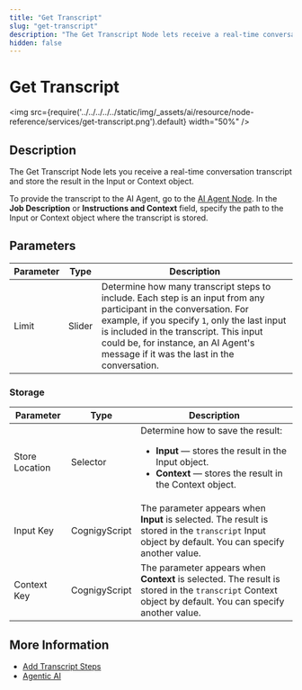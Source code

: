 ```yaml
---
title: "Get Transcript"
slug: "get-transcript"
description: "The Get Transcript Node lets receive a real-time conversation transcript and store the result in the Input or Context object."
hidden: false
---
```


# Get Transcript

<img src={require('../../../../../static/img/_assets/ai/resource/node-reference/services/get-transcript.png').default} width="50%" />

## Description

The Get Transcript Node lets you receive a real-time conversation transcript and store the result in the Input or Context object.

To provide the transcript to the AI Agent, go to the [AI Agent Node](../ai/ai-agent.mdx).
In the **Job Description** or **Instructions and Context** field,
specify the path to the Input or Context object where the transcript is stored.

## Parameters

| Parameter | Type   | Description                                                                                                                                                                                                                                                                                          |
|-----------|--------|------------------------------------------------------------------------------------------------------------------------------------------------------------------------------------------------------------------------------------------------------------------------------------------------------|
| Limit     | Slider | Determine how many transcript steps to include. Each step is an input from any participant in the conversation. For example, if you specify `1`, only the last input is included in the transcript. This input could be, for instance, an AI Agent's message if it was the last in the conversation. |

### Storage

| Parameter      | Type          | Description                                                                                                                                                          |
|----------------|---------------|----------------------------------------------------------------------------------------------------------------------------------------------------------------------|
| Store Location | Selector      | Determine how to save the result:<ul><li>**Input** — stores the result in the Input object.</li><li>**Context** — stores the result in the Context object.</li></ul> |
| Input Key      | CognigyScript | The parameter appears when **Input** is selected. The result is stored in the `transcript` Input object by default. You can specify another value.                   |
| Context Key    | CognigyScript | The parameter appears when **Context** is selected. The result is stored in the `transcript` Context object by default. You can specify another value.               |

## More Information

- [Add Transcript Steps](add-transcript-steps.mdx)
- [Agentic AI](../../../empower/agentic-ai/overview.mdx)